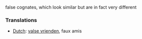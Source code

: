 false cognates, which look similar but are in fact very different

===Translations===
*[[Dutch]]: [[valse vrienden]], faux amis